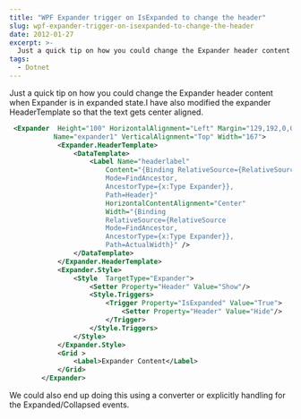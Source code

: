 ```yaml
---
title: "WPF Expander trigger on IsExpanded to change the header"
slug: wpf-expander-trigger-on-isexpanded-to-change-the-header
date: 2012-01-27
excerpt: >-
  Just a quick tip on how you could change the Expander header content when Expander is in expanded state.I have also modified the expander HeaderTemplate so that the text gets...
tags:
  - Dotnet
---
```

Just a quick tip on how you could change the Expander header content when Expander is in expanded state.I have also modified the expander HeaderTemplate so that the text gets center aligned.

```xml
 <Expander  Height="100" HorizontalAlignment="Left" Margin="129,192,0,0"
           Name="expander1" VerticalAlignment="Top" Width="167">
            <Expander.HeaderTemplate>
                <DataTemplate>
                    <Label Name="headerlabel"
                        Content="{Binding RelativeSource={RelativeSource
                        Mode=FindAncestor,
                        AncestorType={x:Type Expander}},
                        Path=Header}"
                        HorizontalContentAlignment="Center"
                        Width="{Binding
                        RelativeSource={RelativeSource
                        Mode=FindAncestor,
                        AncestorType={x:Type Expander}},
                        Path=ActualWidth}" />
                </DataTemplate>
            </Expander.HeaderTemplate>
            <Expander.Style>
                <Style  TargetType="Expander">
                    <Setter Property="Header" Value="Show"/>
                    <Style.Triggers>
                        <Trigger Property="IsExpanded" Value="True">
                            <Setter Property="Header" Value="Hide"/>
                        </Trigger>
                    </Style.Triggers>
                </Style>
            </Expander.Style>
            <Grid >
                <Label>Expander Content</Label>
            </Grid>
        </Expander>

```

We could also end up doing this using a converter or explicitly handling for the Expanded/Collapsed events.